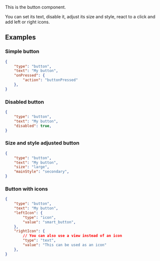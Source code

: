 
This is the button component.

You can set its text, disable it, adjust its size and style, react to a click and add left or right icons.

## Examples

### Simple button

```json
{
    "type": "button",
    "text": "My button",
    "onPressed": {
        "action": "buttonPressed"
    },
}
```

### Disabled button

```json
{
    "type": "button",
    "text": "My button",
    "disabled": true,
}
```

### Size and style adjusted button

```json
{
    "type": "button",
    "text": "My button",
    "size": "large",
    "mainStyle": "secondary",
}
```

### Button with icons

```json
{
    "type": "button",
    "text": "My button",
    "leftIcon": {
        "type": "icon",
        "value": "smart_button",
    },
    "rightIcon": {
        // You can also use a view instead of an icon
        "type": "text",
        "value": "This can be used as an icon"
    },
}
```

<PropertyTable schema={buttonSchema}/>
